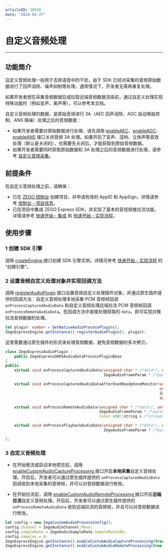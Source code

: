 ```yaml
---
articleID: 20936
date: "2024-02-27"
---
```

# 自定义音频处理

---

## 功能简介

自定义音频处理一般用于去除语音中的干扰，由于 SDK 已经对采集的音频原始数据进行了回声消除、噪声抑制等处理，通常情况下，开发者无需再重复处理。

如果开发者想在采集音频数据后或拉取远端音频数据渲染前，通过自定义处理实现特殊功能时（例如变声、美声等），可以参考本文档。

<Note title="说明">


自定义音频处理的数据，是原始音频进行 3A（AEC 回声消除、AGC 自动增益控制、ANS 降噪）处理之后的音频数据：

- 如果开发者需要对原始数据进行处理，请先调用 [enableAEC](https://doc-zh.zego.im/unique-api/express-video-sdk/zh/ets_ohos/classes/_zegoexpressengine_.zegoexpressengine.html#enableaec)、[enableAGC](https://doc-zh.zego.im/unique-api/express-video-sdk/zh/ets_ohos/classes/_zegoexpressengine_.zegoexpressengine.html#enableagc)、[enableANS](https://doc-zh.zego.im/unique-api/express-video-sdk/zh/ets_ohos/classes/_zegoexpressengine_.zegoexpressengine.html#enableans) 接口关闭音频 3A 处理。如果开启了变声、混响、立体声等音效处理（默认是关闭的），也需要先关闭后，才能获取到原始音频数据。
- 如果开发者需要同时获取原始数据和 3A 处理之后的音频数据进行处理，请参考 [自定义音频采集](!AudioAdvanced/Custom_Audio_Capture)。

</Note>



## 前提条件

在自定义音频处理之前，请确保：

- 已在 [ZEGO 控制台](https://console.zego.im) 创建项目，并申请有效的 AppID 和 AppSign，详情请参考 [控制台 - 项目信息](/console/project-info)。
- 已在项目中集成 ZEGO Express SDK，并实现了基本的音视频推拉流功能，详情请参考 [快速开始 - 集成](!Integration/SDK_Integration) 和 [快速开始 - 实现流程](!Integration/Solution_Implementation)。



## 使用步骤

### 1 创建 SDK 引擎

调用 [createEngine ](https://doc-zh.zego.im/unique-api/express-video-sdk/zh/ets_ohos/classes/_zegoexpressengine_.zegoexpressengine.html#createengine) 接口创建 SDK 引擎实例，详情可参考 [快速开始 - 实现流程](!Integration/Solution_Implementation#CreateEngine) 的 “创建引擎”。


### 2 设置音频自定义处理对象并实现回调方法

调用 [registerAudioPlugin](https://doc-zh.zego.im/unique-api/express-video-sdk/zh/ets_ohos/classes/_zegoexpressengine_.zegoexpressengine.html#registeraudioplugin) 接口设置音频自定义处理插件对象，并通过原生插件提供的回调方法：自定义音频处理本地采集 PCM 音频帧回调 `onProcessCapturedAudioData` 和自定义音频处理远端拉流 PCM 音频帧回调 `onProcessRemoteAudioData`。在回调方法中直接处理获取的 `data`，即可实现对推拉流音频数据的处理。


```ts
let plugin: number = GetNativeAudioProcessPlugin();
ZegoExpressEngine.getInstance().registerAudioPlugin(2, plugin);
```

这里需要通过原生插件的形式来处理音频数据，避免音频数据的多次拷贝。

```cpp
class ZegoExpressAudioPlugin :
    public ZegoExpressOHOSAudioDataProcessPluginBase
{
public:
    virtual void onProcessCapturedAudioData(unsigned char * /*data*/, unsigned int /*dataLength*/,
                                            ZegoAudioFrameParam * /*param*/, double /*timestamp*/) override;

    virtual void onProcessCapturedAudioDataAfterUsedHeadphoneMonitor(unsigned char * /*data*/,
                                                                     unsigned int /*dataLength*/,
                                                                     ZegoAudioFrameParam * /*param*/,
                                                                     double /*timestamp*/) override;

    virtual void onProcessRemoteAudioData(unsigned char * /*data*/, unsigned int /*dataLength*/,
                                          ZegoAudioFrameParam * /*param*/,
                                          const std::string & /*streamID*/, double /*timestamp*/) override;

    virtual void onProcessPlaybackAudioData(unsigned char * /*data*/, unsigned int /*dataLength*/,
                                            ZegoAudioFrameParam * /*param*/, double /*timestamp*/) override;

};
```

### 3 自定义音频处理

- 在开始推流或启动本地预览前，调用 [enableCustomAudioCaptureProcessing ](https://doc-zh.zego.im/unique-api/express-video-sdk/zh/ets_ohos/classes/_zegoexpressengine_.zegoexpressengine.html#enablecustomaudiocaptureprocessing) 接口开启**本地采集**自定义音频处理。开启后，开发者可以通过原生插件提供的 `onProcessCapturedAudioData` 回调收到本地采集的音频帧，并可以对音频数据进行修改。

- 在开始拉流前，调用 [enableCustomAudioRemoteProcessing ](https://doc-zh.zego.im/unique-api/express-video-sdk/zh/ets_ohos/classes/_zegoexpressengine_.zegoexpressengine.html#enablecustomaudioremoteprocessing) 接口开启**远端拉流**自定义音频处理。开启后，开发者可以通过原生插件提供的 `onProcessRemoteAudioData` 收到远端拉流的音频帧，并且可以对音频数据进行修改。

```ts
let config = new ZegoCustomAudioProcessConfig();
config.channel = ZegoAudioChannel.Mono;
config.sampleRate = ZegoAudioSampleRate.SampleRate16K;
config.samples = 0;
ZegoExpressEngine.getInstance().enableCustomAudioCaptureProcessing(true, config);
ZegoExpressEngine.getInstance().enableCustomAudioRemoteProcessing(true, config);
```
